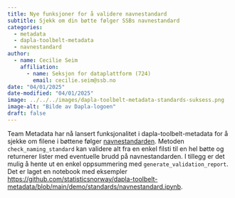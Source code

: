 ```yaml
---
title: Nye funksjoner for å validere navnestandard
subtitle: Sjekk om din bøtte følger SSBs navnestandard 
categories:
  - metadata
  - dapla-toolbelt-metadata
  - navnestandard
author:
  - name: Cecilie Seim
    affiliation: 
      - name: Seksjon for dataplattform (724)
        email: cecilie.seim@ssb.no
date: "04/01/2025"
date-modified: "04/01/2025"
image: ../../../images/dapla-toolbelt-metadata-standards-suksess.png
image-alt: "Bilde av Dapla-logoen"
draft: false
---
```


Team Metadata har nå lansert funksjonalitet i dapla-toolbelt-metadata for å sjekke om filene i bøttene følger [navnestandarden](https://manual.dapla.ssb.no/statistikkere/navnestandard.html). Metoden `check_naming_standard` kan validere alt fra en enkel filsti til en hel bøtte og returnerer lister med eventuelle brudd på navnestandarden. I tillegg er det mulig å hente ut en enkel oppsummering med `generate_validation_report`. Det er laget en notebook med eksempler <https://github.com/statisticsnorway/dapla-toolbelt-metadata/blob/main/demo/standards/navnestandard.ipynb>. 
